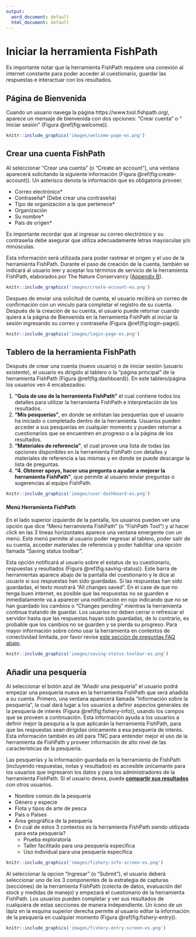 ```yaml
---
output:
  word_document: default
  html_document: default
---
```

# Iniciar la herramienta FishPath
Es importante notar que la herramienta FishPath requiere una conexión al internet constante para poder acceder al cuestionario, guardar las respuestas e interactuar con los resultados.

## Página de Bienvenida
Cuando un usuario navega la página https://www.tool.fishpath.org/, aparece un mensaje de bienvenida con dos opciones: “Crear cuenta” o “ Iniciar sesión” (Figura \@ref(fig:welcome)).

```r
knitr::include_graphics('images/welcome-page-es.png')
```

## Crear una cuenta FishPath
Al seleccionar “Crear una cuenta” (o “Create an account”), una ventana aparecerá solicitando la siguiente información (Figura \@ref(fig:create-account)). Un asterisco denota la información que es obligatoria proveer.

- Correo electrónico\*
- Contraseña\* (Debe crear una contraseña)
- Tipo de organización a la que pertenece\*
- Organización
- Su nombre\*
- País de origen\*

Es importante recordar que al ingresar su correo electrónico y su contraseña debe asegurar que utiliza adecuadamente letras mayúsculas y/o minúsculas.

Esta información será utilizada para poder rastrear el origen y el uso de la herramienta FishPath. Durante el paso de creación de la cuenta, también se indicará al usuario leer y aceptar los términos de servicio de la herramienta FishPath, elaborados por The Nature Conservancy ([Appendix B](#terms)).

```r
knitr::include_graphics('images/create-account-es.png')
```

Despues de enviar una solicitud de cuenta, el usuario recibirá un correo de confirmación con un vínculo para completar el registro de su cuenta. Después de la creación de su cuenta, el usuario puede retornar cuando quiera a la página de Bienvenida en la herramienta FishPath al iniciar la sesión ingresando su correo y contraseña (Figura  \@ref(fig:login-page)).

```r
knitr::include_graphics('images/login-page-es.png')
```

## Tablero de la herramienta FishPath
Después de crear una cuenta (nuevo usuario) o de iniciar sesión (usuario existente), el usuario es dirigido al tablero o la “página principal” de la herramienta FishPath (Figura \@ref(fig:dashboard)). En este tablero/página los usuarios ven 4 encabezados:

1. **“Guía de uso de la herramienta FishPath”** el cual contiene todos los detalles para utilizar la herramienta FishPath e interpretación de los resultados.
2. **“Mis pesquerías”**, en donde se enlistan las pesquerías que el usuario ha iniciado o completado dentro de la herramienta. Usuarios pueden acceder a sus pesquerías en cualquier momento y pueden retornar a cuestionarios que se encuentren en progreso o a la página de los resultados.
3. **“Materiales de referencia”**, el cual provee una lista de todas las opciones disponibles en la herramienta FishPath con detalles y materiales de referencia a las mismas y en donde se puede descargar la lista de preguntas.
4. **“4.	Obtener apoyo, hacer una pregunta o ayudar a mejorar la herramienta FishPath”**, que permite al usuario enviar preguntas o sugerencias al equipo FishPath.

```r
knitr::include_graphics('images/user-dashboard-es.png')
```

#### Menú Herramienta FishPath
En el lado superior izquierdo de la pantalla, los usuarios pueden ver una opción que dice “Menú herramienta FishPath” (o “FishPath Tool”) y al hacer click en las 3 líneas horizontales aparece una ventana emergente con un menú. Este menú permite al usuario poder regresar al tablero, poder salir de su cuenta, acceder materiales de referencia y poder habilitar una opción llamada “Saving status toolbar”.

Esta opción notificará al usuario sobre el estatus de su cuestionario, respuestas y resultados (Figura \@ref(fig:saving-status)). Este barra de herramientas aparece abajo de la pantalla del cuestionario y le dice al usuario si sus respuestas han sido guardadas. Si las respuestas han sido guardadas, el texto mostrará “All changes saved”. En el case de que no tenga buen internet, es posible que las respuestas no se guarden e inmediatamente va a aparecer una notificación en rojo indicando que no se han guardado los cambios o “Changes pending” mientras la herramienta continua tratando de guardar. Los usuarios no deben cerrar o refrescar el servidor hasta que las respuestas hayan sido guardadas, de lo contrario, es probable que los cambios no se guarden y se pierda su progreso. Para mayor información sobre cómo usar la herramienta en contextos de conectividad limitada, por favor revise [este sección de preguntas FAQ abajo](#faq-internet). 


```r
knitr::include_graphics('images/saving-status-toolbar-es.png')
```

## Añadir una pesquería
Al seleccionar el botón azul de “Añadir una pesquería” el usuario podrá empezar una pesquería nueva en la herramienta FishPath que será añadida a su cuenta. Primero, una ventana aparecerá llamada “Información sobre la pesquería”, la cual dará lugar a los usuarios a definir aspectos generales de la pesquería de interés (Figura \@ref(fig:fishery-info)), usando los campos que se proveen a continuación. Esta información ayuda a los usuarios a definir mejor la pesquría a la que aplicarán la herramienta FishPath, para que las respuestas sean dirigidas únicamente a esa pesquería de interés. Esta información también es útil para TNC para entender mejor el uso de la herramienta de FishPath y proveer información de alto nivel de las características de la pesquería.

Las pesquerías y la información guardada en la herramienta de FishPath (incluyendo respuestas, notas y resultados) es accesible únicamante para los usuarios que ingresaron los datos y para los administradores de la herramienta FishPath. Si el usuario desea, puede [**compartir sus resultados**](#Results-Actions) con otros usuarios.

-	Nombre común de la pesquería
-	Género y especie
-	Flota y tipos de arte de pesca
- País o Países
-	Área geográfica de la pesquería 
-	En cuál de estos 3 contextos es la herramienta FishPath siendo utilizada para esta pesquería?
    -	Prueba exploratoria  
    -	Taller facilitado para una pesquería especifica
    -	Uso individual para una pesquería especifica


```r
knitr::include_graphics('images/fishery-info-screen-es.png')
```

Al seleccionar la opcion “Ingresar” (o “Submit”), el usuario deberá seleccionar uno de los 3 componentes de la estrategia de capturas (secciones) de la herramienta FishPath (colecta de datos, evaluación del stock y medidas de manejo) y empezará el cuestionario de la herramienta FishPath. Los usuarios pueden completar y ver sus resultados de cualquiera de estas secciones de manera independiente. Un ícono de un lápiz en la esquina superior derecha permite al usuario editar la información de la pesquería en cualquier momento (Figura \@ref(fig:fishery-entry)).


```r
knitr::include_graphics('images/fishery-entry-screen-es.png')
```
